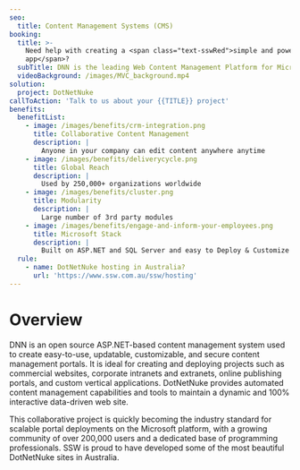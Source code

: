 ```yaml
---
seo:
  title: Content Management Systems (CMS)
booking:
  title: >-
    Need help with creating a <span class="text-sswRed">simple and powerful
    app</span>?
  subTitle: DNN is the leading Web Content Management Platform for Microsoft .NET
  videoBackground: /images/MVC_background.mp4
solution:
  project: DotNetNuke
callToAction: 'Talk to us about your {{TITLE}} project'
benefits:
  benefitList:
    - image: /images/benefits/crm-integration.png
      title: Collaborative Content Management
      description: |
        Anyone in your company can edit content anywhere anytime
    - image: /images/benefits/deliverycycle.png
      title: Global Reach
      description: |
        Used by 250,000+ organizations worldwide
    - image: /images/benefits/cluster.png
      title: Modularity
      description: |
        Large number of 3rd party modules
    - image: /images/benefits/engage-and-inform-your-employees.png
      title: Microsoft Stack
      description: |
        Built on ASP.NET and SQL Server and easy to Deploy & Customize
  rule:
    - name: DotNetNuke hosting in Australia?
      url: 'https://www.ssw.com.au/ssw/hosting'
---
```


# **Overview**

DNN is an open source ASP.NET-based content management system used to create easy-to-use, updatable, customizable, and secure content management portals. It is ideal for creating and deploying projects such as commercial websites, corporate intranets and extranets, online publishing portals, and custom vertical applications. DotNetNuke provides automated content management capabilities and tools to maintain a dynamic and 100% interactive data-driven web site.

This collaborative project is quickly becoming the industry standard for scalable portal deployments on the Microsoft platform, with a growing community of over 200,000 users and a dedicated base of programming professionals. SSW is proud to have developed some of the most beautiful DotNetNuke sites in Australia.
